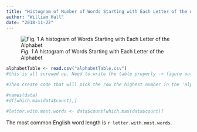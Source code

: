 ```yaml
---
title: "Histogram of Number of Words Starting with Each Letter of the Alphabet"
author: "William Hall"
date: "2018-11-22"
---
```


![*Fig. 1* A histogram of Words Starting with Each Letter of the Alphabet](alphaLetterPlot.jpg)

```r

alphabetTable <- read.csv("alphabetTable.csv")
#this is all screwed up. Need to write the table properly -> figure out how to get rid of the other column.

```

```r

#Then create code that will pick the row the highest number in the 'alphaCount' column. And return that

#names(data)
#df[which.max(data$count),]

#letter.with.most.words <- data$count[which.max(data$count)]
```

The most common English word length is `r letter.with.most.words`.